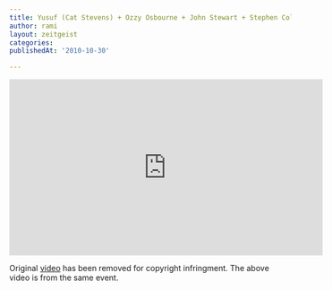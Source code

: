 ```yaml
---
title: Yusuf (Cat Stevens) + Ozzy Osbourne + John Stewart + Stephen Colbert = WIN!
author: rami
layout: zeitgeist
categories:
publishedAt: '2010-10-30'

---
```


<iframe width="560" height="315" src="https://www.youtube-nocookie.com/embed/YW-6gBRa68A" frameborder="0" allow="accelerometer; autoplay; encrypted-media; gyroscope; picture-in-picture" allowfullscreen></iframe>

Original [video](http://www.youtube.com/watch?v=S2pfapM8H7Y) has been removed for copyright infringment. The above video is from the same event.
